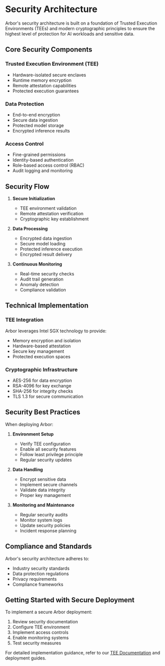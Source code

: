 # Security Architecture

Arbor's security architecture is built on a foundation of Trusted Execution Environments (TEEs) and modern cryptographic principles to ensure the highest level of protection for AI workloads and sensitive data.

## Core Security Components

### Trusted Execution Environment (TEE)
- Hardware-isolated secure enclaves
- Runtime memory encryption
- Remote attestation capabilities
- Protected execution guarantees

### Data Protection
- End-to-end encryption
- Secure data ingestion
- Protected model storage
- Encrypted inference results

### Access Control
- Fine-grained permissions
- Identity-based authentication
- Role-based access control (RBAC)
- Audit logging and monitoring

## Security Flow

1. **Secure Initialization**
   - TEE environment validation
   - Remote attestation verification
   - Cryptographic key establishment

2. **Data Processing**
   - Encrypted data ingestion
   - Secure model loading
   - Protected inference execution
   - Encrypted result delivery

3. **Continuous Monitoring**
   - Real-time security checks
   - Audit trail generation
   - Anomaly detection
   - Compliance validation

## Technical Implementation

### TEE Integration
Arbor leverages Intel SGX technology to provide:
- Memory encryption and isolation
- Hardware-based attestation
- Secure key management
- Protected execution spaces

### Cryptographic Infrastructure
- AES-256 for data encryption
- RSA-4096 for key exchange
- SHA-256 for integrity checks
- TLS 1.3 for secure communication

## Security Best Practices

When deploying Arbor:

1. **Environment Setup**
   - Verify TEE configuration
   - Enable all security features
   - Follow least privilege principle
   - Regular security updates

2. **Data Handling**
   - Encrypt sensitive data
   - Implement secure channels
   - Validate data integrity
   - Proper key management

3. **Monitoring and Maintenance**
   - Regular security audits
   - Monitor system logs
   - Update security policies
   - Incident response planning

## Compliance and Standards

Arbor's security architecture adheres to:
- Industry security standards
- Data protection regulations
- Privacy requirements
- Compliance frameworks

## Getting Started with Secure Deployment

To implement a secure Arbor deployment:

1. Review security documentation
2. Configure TEE environment
3. Implement access controls
4. Enable monitoring systems
5. Test security measures

For detailed implementation guidance, refer to our [TEE Documentation](/dashboard/docs/tee) and deployment guides.
